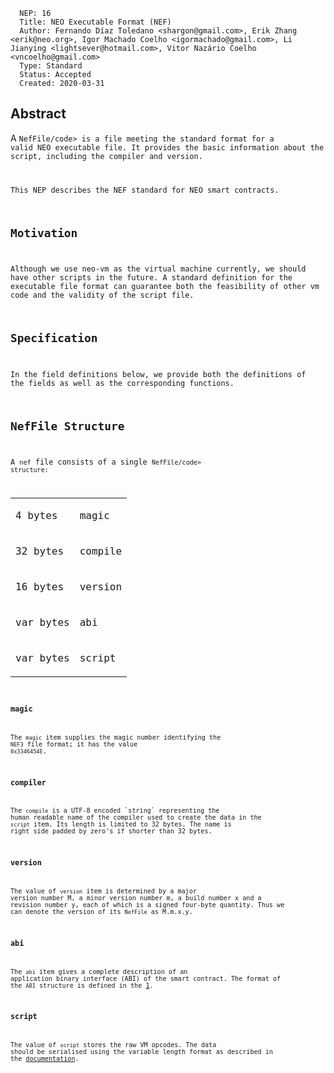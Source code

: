 <pre>
  NEP: 16
  Title: NEO Executable Format (NEF)
  Author: Fernando Díaz Toledano <shargon@gmail.com>, Erik Zhang <erik@neo.org>, Igor Machado Coelho <igormachado@gmail.com>, Li Jianying <lightsever@hotmail.com>, Vitor Nazário Coelho <vncoelho@gmail.com>
  Type: Standard
  Status: Accepted
  Created: 2020-03-31
</pre>

==Abstract==

A <code>NefFile/code> is a file meeting the standard format for a valid NEO executable file. It provides the basic information about the script, including the compiler and version.

This NEP describes the NEF standard for NEO smart contracts.

==Motivation==

Although we use neo-vm as the virtual machine currently, we should have other scripts in the future. A standard definition for the executable file format can guarantee both the feasibility of other vm code and the validity of the script file.

==Specification==

In the field definitions below, we provide both the definitions of the fields as well as the corresponding functions.

==NefFile Structure==

A <code>nef</code> file consists of a single <code>NefFile/code> structure:

{|
|4 bytes
|magic
|-
|32 bytes
|compile
|-
|16 bytes
|version
|-
|var bytes
|abi 
|-
|var bytes
|script 
|}


===magic===

The <code>magic</code> item supplies the magic number identifying the <code>NEF3</code> file format; it has the value <code>0x3346454E</code>.

===compiler===

The <code>compile</code> is a UTF-8 encoded `string` representing the human readable name of the compiler used to create the data in the <code>script</code> item. Its length is limited to 32 bytes. The name is right side padded by zero's if shorter than 32 bytes.

===version===

The value of <code>version</code> item is determined by a major version number M, a minor version number m, a build number x and a revision number y, each of which is a signed four-byte quantity. Thus we can denote the version of its <code>NefFile</code> as M.m.x.y.

===abi===

The <code>abi</code> item gives a complete description of an application binary interface (ABI) of the smart contract. The format of the <code>ABI</code> structure is defined in the [https://github.com/neo-project/proposals/pull/119/files].

===script===

The value of <code>script</code> stores the raw VM opcodes. The data should be serialised using the variable length format as described in the [https://docs.neo.org/developerguide/en/articles/conventions.html#variable-length-types documentation].

